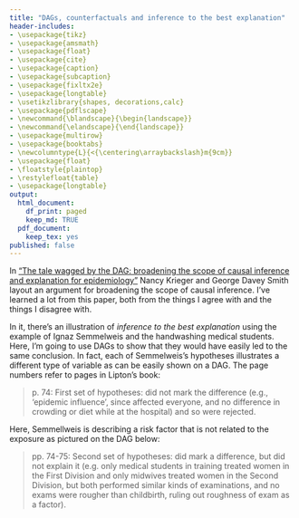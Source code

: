 ```yaml
---
title: "DAGs, counterfactuals and inference to the best explanation"
header-includes:
- \usepackage{tikz}
- \usepackage{amsmath}
- \usepackage{float}
- \usepackage{cite}
- \usepackage{caption}
- \usepackage{subcaption}
- \usepackage{fixltx2e}
- \usepackage{longtable}
- \usetikzlibrary{shapes, decorations,calc}
- \usepackage{pdflscape}
- \newcommand{\blandscape}{\begin{landscape}}
- \newcommand{\elandscape}{\end{landscape}}
- \usepackage{multirow}
- \usepackage{booktabs}
- \newcolumntype{L}{<{\centering\arraybackslash}m{9cm}}
- \usepackage{float}
- \floatstyle{plaintop}
- \restylefloat{table}
- \usepackage{longtable}
output:
  html_document:
    df_print: paged
    keep_md: TRUE
  pdf_document:
    keep_tex: yes
published: false
---
```


In ["The tale wagged by the DAG: broadening the scope of causal inference and explanation for epidemiology"](https://academic.oup.com/ije/article/45/6/1787/2617188) Nancy Krieger and George Davey Smith layout an argument for broadening the scope of causal inference. I've learned a lot from this paper, both from the things I agree with and the things I disagree with.

In it, there's an illustration of _inference to the best explanation_ using the example of Ignaz Semmelweis and the handwashing medical students. Here, I'm going to use DAGs to show that they would have easily led to the same conclusion. In fact, each of Semmelweis's hypotheses illustrates a different type of variable as can be easily shown on a DAG. The page numbers refer to pages in Lipton's book: 

> p. 74: First set of hypotheses: did not mark the difference (e.g., ‘epidemic influence’, since affected everyone, and no difference in crowding or diet while at the hospital) and so were rejected.

Here, Semmellweis is describing a risk factor that is not related to the exposure as pictured on the DAG below:


> pp. 74-75: Second set of hypotheses: did mark a difference, but did not explain it (e.g. only medical students in training treated women in the First Division and only midwives treated women in the Second Division, but both performed similar kinds of examinations, and no exams were rougher than childbirth, ruling out roughness of exam as a factor).

